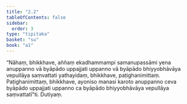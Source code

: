```yaml
---
title: "2.2"
tableOfContents: false
sidebar:
  order: 3
type: "tipitaka"
basket: "su"
book: "a1"
---
```



<DynamicBreadcrumb />

<Division number="12" book="a1" bookNo="15" page="3">

<Paragraph number="26" book="a1">
“Nāhaṃ, bhikkhave, aññaṃ ekadhammampi samanupassāmi yena anuppanno vā byāpādo uppajjati uppanno vā byāpādo bhiyyobhāvāya vepullāya saṃvattati yathayidaṃ, bhikkhave, paṭighanimittaṃ. Paṭighanimittaṃ, bhikkhave, ayoniso manasi karoto anuppanno ceva byāpādo uppajjati uppanno ca byāpādo bhiyyobhāvāya vepullāya saṃvattatī”ti.

</Paragraph>
</Division>

<Paragraph number="27" type="center" book="a1">
Dutiyaṃ.
</Paragraph>